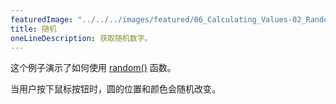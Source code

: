 ---
featuredImage: "../../../images/featured/06_Calculating_Values-02_Random-thumbnail.png"
title: 随机
oneLineDescription: 获取随机数字。
---

这个例子演示了如何使用 <a href="/reference/#/p5/random/">random()</a> 函数。

当用户按下鼠标按钮时，圆的位置和颜色会随机改变。
